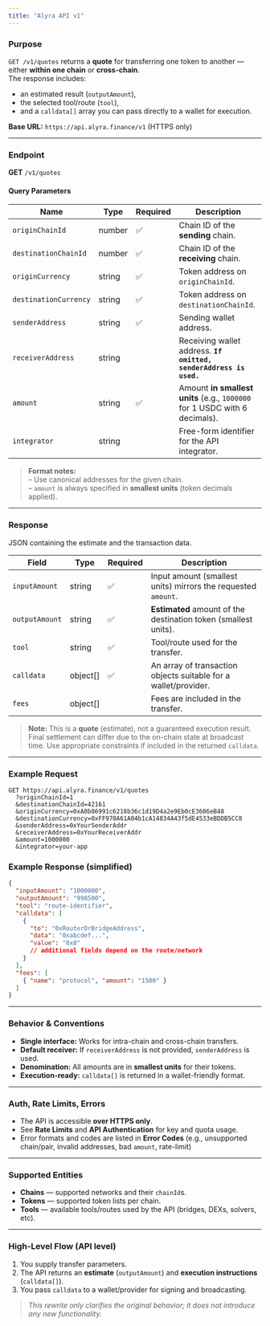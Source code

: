 ```yaml
---
title: "Alyra API v1"
---
```


### Purpose

`GET /v1/quotes` returns a **quote** for transferring one token to another — either **within one chain** or **cross-chain**.\
The response includes:

- an estimated result (`outputAmount`),
- the selected tool/route (`tool`),
- and a `calldata[]` array you can pass directly to a wallet for execution.

**Base URL:** `https://api.alyra.finance/v1` (HTTPS only)

---

### Endpoint

**GET** `/v1/quotes`

#### Query Parameters

| Name                  | Type   | Required | Description                                                                |
| --------------------- | ------ | -------- | -------------------------------------------------------------------------- |
| `originChainId`       | number | ✅        | Chain ID of the **sending** chain.                                         |
| `destinationChainId`  | number | ✅        | Chain ID of the **receiving** chain.                                       |
| `originCurrency`      | string | ✅        | Token address on `originChainId`.                                          |
| `destinationCurrency` | string | ✅        | Token address on `destinationChainId`.                                     |
| `senderAddress`       | string | ✅        | Sending wallet address.                                                    |
| `receiverAddress`     | string |          | Receiving wallet address. **`If omitted, senderAddress is used.`**         |
| `amount`              | string | ✅        | Amount **in smallest units** (e.g., `1000000` for 1 USDC with 6 decimals). |
| `integrator`          | string |          | Free-form identifier for the API integrator.                               |

> **Format notes:**\
> – Use canonical addresses for the given chain.\
> – `amount` is always specified in **smallest units** (token decimals applied).

---

### Response

JSON containing the estimate and the transaction data.

| Field          | Type     | Required | Description                                                     |
| -------------- | -------- | -------- | --------------------------------------------------------------- |
| `inputAmount`  | string   | ✅        | Input amount (smallest units) mirrors the requested `amount`.   |
| `outputAmount` | string   | ✅        | **Estimated** amount of the destination token (smallest units). |
| `tool`         | string   | ✅        | Tool/route used for the transfer.                               |
| `calldata`     | object[] | ✅        | An array of transaction objects suitable for a wallet/provider. |
| `fees`         | object[] |          | Fees are included in the transfer.                              |

> **Note:** This is a **quote** (estimate), not a guaranteed execution result. Final settlement can differ due to the on-chain state at broadcast time. Use appropriate constraints if included in the returned `calldata`.

---

### Example Request

```http
GET https://api.alyra.finance/v1/quotes
  ?originChainId=1
  &destinationChainId=42161
  &originCurrency=0xA0b86991c6218b36c1d19D4a2e9Eb0cE3606eB48
  &destinationCurrency=0xFF970A61A04b1cA14834A43f5dE4533eBDDB5CC8
  &senderAddress=0xYourSenderAddr
  &receiverAddress=0xYourReceiverAddr
  &amount=1000000
  &integrator=your-app
```

### Example Response (simplified)

```JSON
{
  "inputAmount": "1000000",
  "outputAmount": "998500",
  "tool": "route-identifier",
  "calldata": [
    {
      "to": "0xRouterOrBridgeAddress",
      "data": "0xabcdef...",
      "value": "0x0"
      // additional fields depend on the route/network
    }
  ],
  "fees": [
    { "name": "protocol", "amount": "1500" }
  ]
}
```

---

### Behavior & Conventions

- **Single interface:** Works for intra-chain and cross-chain transfers.
- **Default receiver:** If `receiverAddress` is not provided, `senderAddress` is used.
- **Denomination:** All amounts are in **smallest units** for their tokens.
- **Execution-ready:** `calldata[]` is returned in a wallet-friendly format.

---

### Auth, Rate Limits, Errors

- The API is accessible **over HTTPS only**.
- See **Rate Limits** and **API Authentication** for key and quota usage.
- Error formats and codes are listed in **Error Codes** (e.g., unsupported chain/pair, invalid addresses, bad `amount`, rate-limit)

---

### Supported Entities

- **Chains** — supported networks and their `chainId`s.
- **Tokens** — supported token lists per chain.
- **Tools** — available tools/routes used by the API (bridges, DEXs, solvers, etc).

---

### High-Level Flow (API level)

1. You supply transfer parameters.
2. The API returns an **estimate** (`outputAmount`) and **execution instructions** (`calldata[]`).
3. You pass `calldata` to a wallet/provider for signing and broadcasting.

> _This rewrite only clarifies the original behavior; it does not introduce any new functionality._
